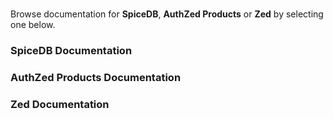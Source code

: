 #

Browse documentation for **SpiceDB**, **AuthZed Products** or **Zed** by selecting one below.


<Cards num={2}>
  <Cards.Card
    image
    arrow
    title="View"
    href="spicedb/getting-started/discovering-spicedb"
  >
    <div className="p-4"><h3>SpiceDB Documentation</h3></div>
  </Cards.Card>
  <Cards.Card image arrow title="View" href="authzed/guides/picking-a-product">
    <div className="p-4"><h3>AuthZed Products Documentation</h3></div>
  </Cards.Card>
  <Cards.Card image arrow title="View" href="zed/zed">
    <div className="p-4"><h3>Zed Documentation</h3></div>
  </Cards.Card>
</Cards>
